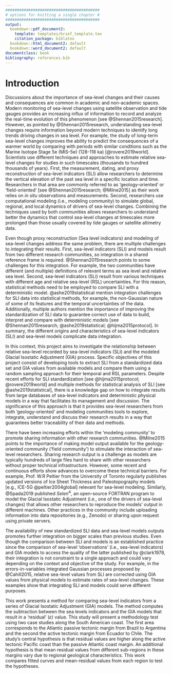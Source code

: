 ```yaml
---
#########################################
# options for knitting a single chapter #
#########################################
output:
  bookdown::pdf_document2:
    template: templates/brief_template.tex
    citation_package: biblatex
  bookdown::html_document2: default
  bookdown::word_document2: default
documentclass: book
bibliography: references.bib
---
```

# Introduction {#introduction}

Discussions about the importance of sea-level changes and their causes and consequences are common in academic and non-academic spaces. Modern monitoring of sea-level changes using satellite observation and tide gauges provides an increasing influx of information to record and analyze the real-time evolution of this phenomenon [see @Shennan2015research]. However, as pointed by @Shennan2015research, understanding sea-level changes require information beyond modern techniques to identify long trends driving changes in sea level. For example, the study of long-term sea-level changes improves the ability to predict the consequences of a warmer world by comparing with periods with similar conditions such as the Marine Isotope Stage 5e (MIS-5e) (128-118 ka) [@rovere2019world]. Scientists use different techniques and approaches to estimate relative sea-level changes for studies in such timescales (thousands to hundred thousands of years). First, the measurement, dating, and proxy reconstruction of sea-level indicators (SLI) allow researchers to determine the vertical elevation of the past sea level in a specific location and time. Researchers in that area are commonly referred to as 'geology-oriented' or 'field-oriented' [see @Shennan2015research; @Milne2015] as their work relies on *in situ* observations and measurements. Second, researchers use computational modeling (i.e., modeling community) to simulate global, regional, and local dynamics of drivers of sea-level changes. Combining the techniques used by both communities allows researchers to understand better the dynamics that control sea-level changes at timescales more prolonged than those usually covered by tide gauges or satellite altimetry data.

Even though proxy reconstruction (Sea level indicators) and modeling of sea-level changes address the same problem, there are multiple challenges to integrating their results. First, sea-level indicators (SLI) and models result from two different research communities, so integration in a shared reference frame is required. @Shennan2015research points to some challenges for this integration. For example, the two communities have different (and multiple) definitions of relevant terms as sea level and relative sea level. Second, sea-level indicators (SLI) result from various techniques with different age and relative sea-level (RSL) uncertainties.
For this reason, statistical methods need to be employed to compare SLI with a deterministic model. @ashe2019statistical mention integration challenges for SLI data into statistical methods, for example, the non-Gaussian nature of some of its features and the temporal uncertainties of the data. Additionally, multiple authors mention the importance of improving the standardization of SLI data to guarantee correct use of data to build, interpret and compare with deterministic models [see @Shennan2015research; @ashe2019statistical; @hijma2015protocol]. In summary, the different origins and characteristics of sea-level indicators (SLI) and sea-level models complicate data integration.

In this context, this project aims to investigate the relationship between relative sea-level recorded by sea-level indicators (SLI) and the modeled Glacial Isostatic Adjustment (GIA) process. Specific objectives of this project consist of developing tools to extract SLI from a standardized data set and  GIA values from available models and compare them using a random sampling approach for their temporal and RSL parameters. Despite recent efforts for SLI standardization [see @hijma2015protocol; @rovere2019world] and multiple methods for statistical analysis of SLI [see @ashe2019statistical], there is a knowledge gap on how to integrate results from large databases of sea-level indicators and deterministic physical models in a way that facilitates its management and discussion. The significance of this approach is that it provides sea-level researchers from both 'geology-oriented' and modeling communities tools to explore, integrate, understand and discuss their research results in a way that guarantees better traceability of their data and methods.

There have been increasing efforts within the 'modeling community' to promote sharing information with other research communities. @Milne2015 points to the importance of making model output available for the geology-oriented community ('field community') to stimulate the interaction of sea-level researchers. Sharing research output is a challenge as models are typically hundreds of large files hard to share with other researchers without proper technical infrastructure. However, some recent and continuous efforts show advances to overcome these technical barriers. For example, Prof. W.R Peltier from the University of Toronto regularly publishes updated versions of Ice Sheet Thickness and Paleotopography models [e.g., ICE-5G @peltier2004global] relevant for sea-level modeling. Similarly, @Spada2019 published $Selen^{4}$, an open-source FORTRAN program to model the Glacial Isostatic Adjustment (i.e., one of the drivers of sea-level changes) that allows other researchers to reproduce the models' output in different machines. Other practices in the community include uploading information into data repositories (e.g., Zenodo) or sharing upon request using private servers.

The availability of new standardized SLI data and sea-level models outputs promotes further integration on bigger scales than previous studies. Even though the comparison between SLI and models is an established practice since the comparison of sea-level 'observations' (i.e., sea-level indicators) and GIA models to access the quality of the latter published by @clark1978, their integration is not constraint to a single approach and could vary depending on the context and objective of the study. For example, in the errors-in-variables integrated Gaussian processes proposed by @Cahill2015, relative sea-level values from SLI are corrected using GIA values from physical models to estimate rates of sea-level changes. These examples show that integrating SLI and models could serve different purposes. 

This work presents a method for comparing sea-level indicators from a series of Glacial Isostatic Adjustment (GIA) models. The method computes the subtraction between the sea levels indicators and the GIA models that result in a 'residual' ($\varepsilon$) value. This study will present a methodology test using two case studies along the South American coast. The first area corresponds to the Atlantic passive tectonic margin from Brazil to Argentina and the second the active tectonic margin from Ecuador to Chile. The study's central hypothesis is that residual values are higher along the active tectonic Pacific coast than the passive Atlantic coast margin. An additional hypothesis is that mean residual values from different sub-regions in these margins vary due to regional geological characteristics. This work compares fitted curves and mean-residual values from each region to test the hypotheses.